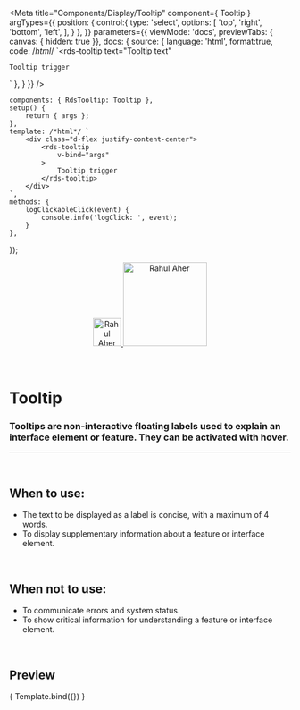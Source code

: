 
<Meta
	title="Components/Display/Tooltip"
	component={ Tooltip }
	argTypes={{
		position: {
			control:{
				type: 'select',
				options: [
					'top',
					'right',
					'bottom',
					'left',
				],
			}
		},
	}}
		parameters={{
		viewMode: 'docs',
		previewTabs: { canvas: { hidden: true }},
		docs: {
			source: {
				language: 'html',
				format:true,
				code: /*html*/ 
`<rds-tooltip
	text="Tooltip text"
>
	Tooltip trigger
</rds-tooltip>`
},
		}
	}}
/>

	components: { RdsTooltip: Tooltip },
	setup() {
		return { args };
	},
	template: /*html*/ `
		<div class="d-flex justify-content-center">
			<rds-tooltip
				v-bind="args"
			>
				Tooltip trigger
			</rds-tooltip>
		</div>
	`,
	methods: {
		logClickableClick(event) {
			console.info('logClick: ', event);
		}
	},
});

<div align="center" style={{display: 'flex'}}>
    <a href="https://rahulaher.netlify.app">
        <img src="https://rahulaher.netlify.app/img/logo/glyph-black-colored.svg" alt="Rahul Aher logo" width="50" />
        <img src="https://rahulaher.netlify.app/img/logo/word-black-colored.svg" alt="Rahul Aher" width="150" />
    </a>
</div>

<br />
<br />

# Tooltip

### Tooltips are non-interactive floating labels used to explain an interface element or feature. They can be activated with hover.
---
<br />

## When to use:
- The text to be displayed as a label is concise, with a maximum of 4 words.
- To display supplementary information about a feature or interface element.


<br />

## When not to use:
- To communicate errors and system status.
- To show critical information for understanding a feature or interface element.

<br />

## Preview

<Canvas>
	<Story
		name="Tooltip"
		args={{
			text: 'Tooltip text'
		}}
	>
		{ Template.bind({}) }
	</Story>
</Canvas>

<ArgsTable story="Tooltip" />
